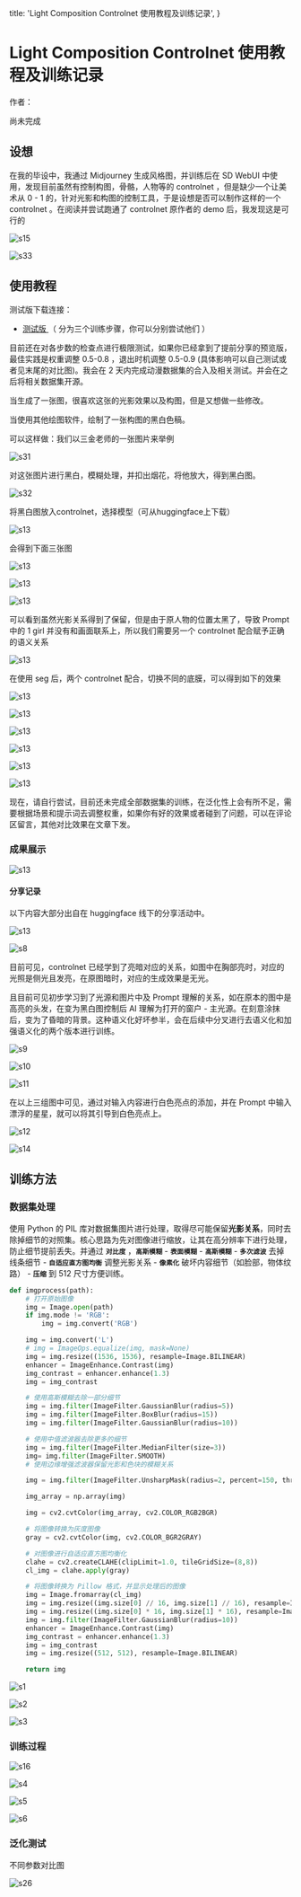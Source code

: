   title: 'Light Composition Controlnet 使用教程及训练记录',
}

# Light Composition Controlnet 使用教程及训练记录


作者：<Authors names="shichen" />

<Note>
  尚未完成
</Note>


## 设想


在我的毕设中，我通过 Midjourney 生成风格图，并训练后在 SD WebUI 中使用，发现目前虽然有控制构图，骨骼，人物等的 controlnet ，但是缺少一个让美术从 0 - 1 的，针对光影和构图的控制工具，于是设想是否可以制作这样的一个 controlnet 。在阅读并尝试跑通了 controlnet 原作者的 demo 后，我发现这是可行的


![s15](/assets/light/s15.jpg)


![s33](/assets/light/s33.png)


## 使用教程

测试版下载连接：
* [ 测试版 ](https://huggingface.co/ioclab/control_v1u_sd15_illumination_webui)（ 分为三个训练步骤，你可以分别尝试他们 ）


目前还在对各步数的检查点进行极限测试，如果你已经拿到了提前分享的预览版，最佳实践是权重调整 0.5-0.8 ，退出时机调整 0.5-0.9 (具体影响可以自己测试或者见末尾的对比图)。我会在 2 天内完成动漫数据集的合入及相关测试。并会在之后将相关数据集开源。


当生成了一张图，很喜欢这张的光影效果以及构图，但是又想做一些修改。

当使用其他绘图软件，绘制了一张构图的黑白色稿。

可以这样做：我们以三金老师的一张图片来举例


![s31](/assets/light/s31.png)


对这张图片进行黑白，模糊处理，并扣出烟花，将他放大，得到黑白图。


![s32](/assets/light/s32.png)

将黑白图放入controlnet，选择模型（可从huggingface上下载）

![s13](/assets/light/s29.png)

会得到下面三张图

![s13](/assets/light/s27.jpg)

![s13](/assets/light/s28.jpg)

![s13](/assets/light/s17.jpg)

可以看到虽然光影关系得到了保留，但是由于原人物的位置太黑了，导致 Prompt 中的 1 girl 并没有和画面联系上，所以我们需要另一个 controlnet 配合赋予正确的语义关系

![s13](/assets/light/s30.png)

在使用 seg 后，两个 controlnet 配合，切换不同的底膜，可以得到如下的效果

![s13](/assets/light/s18.jpg)

![s13](/assets/light/s19.jpg)

![s13](/assets/light/s20.jpg)

![s13](/assets/light/s22.jpg)

![s13](/assets/light/s24.jpg)

![s13](/assets/light/s25.jpg)

现在，请自行尝试，目前还未完成全部数据集的训练，在泛化性上会有所不足，需要根据场景和提示词去调整权重，如果你有好的效果或者碰到了问题，可以在评论区留言，其他对比效果在文章下发。

### 成果展示


![s13](/assets/light/s33.png)



#### 分享记录

以下内容大部分出自在 huggingface 线下的分享活动中。

![s13](/assets/light/s13.jpg)

![s8](/assets/light/s8.jpg)

目前可见，controlnet 已经学到了亮暗对应的关系，如图中在胸部亮时，对应的光照是侧光且发亮，在原图暗时，对应的生成效果是无光。

且目前可见初步学习到了光源和图片中及 Prompt 理解的关系，如在原本的图中是高亮的头发，在变为黑白图控制后 AI 理解为打开的窗户 - 主光源。在刻意涂抹后，变为了昏暗的背景。这种语义化好坏参半，会在后续中分叉进行去语义化和加强语义化的两个版本进行训练。


![s9](/assets/light/s9.jpg)

![s10](/assets/light/s10.jpg)

![s11](/assets/light/s11.jpg)

在以上三组图中可见，通过对输入内容进行白色亮点的添加，并在 Prompt 中输入漂浮的星星，就可以将其引导到白色亮点上。

![s12](/assets/light/s12.jpg)

![s14](/assets/light/s14.jpg)




## 训练方法


### 数据集处理


使用 Python 的 PIL 库对数据集图片进行处理，取得尽可能保留**光影关系**，同时去除掉细节的对照集。核心思路为先对图像进行缩放，让其在高分辨率下进行处理，防止细节提前丢失。并通过 **```对比度```** ，**```高斯模糊```** - **```表面模糊```** - **```高斯模糊```** - **```多次滤波```** 去掉线条细节 - **```自适应直方图均衡```** 调整光影关系 - **```像素化```** 破坏内容细节（如脸部，物体纹路） - **```压缩```** 到 512 尺寸方便训练。

```python
def imgprocess(path):
    # 打开原始图像
    img = Image.open(path)
    if img.mode != 'RGB':
        img = img.convert('RGB')

    img = img.convert('L')
    # img = ImageOps.equalize(img, mask=None)
    img = img.resize((1536, 1536), resample=Image.BILINEAR)
    enhancer = ImageEnhance.Contrast(img)
    img_contrast = enhancer.enhance(1.3)
    img = img_contrast

    # 使用高斯模糊去除一部分细节
    img = img.filter(ImageFilter.GaussianBlur(radius=5))
    img = img.filter(ImageFilter.BoxBlur(radius=15))
    img = img.filter(ImageFilter.GaussianBlur(radius=10))

    # 使用中值滤波器去除更多的细节
    img = img.filter(ImageFilter.MedianFilter(size=3))
    img= img.filter(ImageFilter.SMOOTH)
    # 使用边缘增强滤波器保留光影和色块的模糊关系

    img = img.filter(ImageFilter.UnsharpMask(radius=2, percent=150, threshold=1))

    img_array = np.array(img)

    img = cv2.cvtColor(img_array, cv2.COLOR_RGB2BGR)

    # 将图像转换为灰度图像
    gray = cv2.cvtColor(img, cv2.COLOR_BGR2GRAY)

    # 对图像进行自适应直方图均衡化
    clahe = cv2.createCLAHE(clipLimit=1.0, tileGridSize=(8,8))
    cl_img = clahe.apply(gray)

    # 将图像转换为 Pillow 格式，并显示处理后的图像
    img = Image.fromarray(cl_img)
    img = img.resize((img.size[0] // 16, img.size[1] // 16), resample=Image.BOX)
    img = img.resize((img.size[0] * 16, img.size[1] * 16), resample=Image.NEAREST)
    img = img.filter(ImageFilter.GaussianBlur(radius=10))
    enhancer = ImageEnhance.Contrast(img)
    img_contrast = enhancer.enhance(1.3)
    img = img_contrast
    img = img.resize((512, 512), resample=Image.BILINEAR)

    return img
```


![s1](/assets/light/s1.png)


![s2](/assets/light/s2.png)


![s3](/assets/light/s3.png)


### 训练过程


![s16](/assets/light/s16.jpg)

![s4](/assets/light/s4.jpg)

![s5](/assets/light/s5.jpg)

![s6](/assets/light/s6.jpg)





### 泛化测试


不同参数对比图

![s26](/assets/light/s26.jpg)